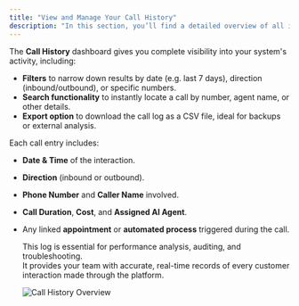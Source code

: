 ```yaml
---
title: "View and Manage Your Call History"
description: "In this section, you’ll find a detailed overview of all inbound and outbound calls made through your Callin.io AI agents."
---
```


The **Call History** dashboard gives you complete visibility into your system's activity, including:

- **Filters** to narrow down results by date (e.g. last 7 days), direction (inbound/outbound), or specific numbers.
- **Search functionality** to instantly locate a call by number, agent name, or other details.
- **Export option** to download the call log as a CSV file, ideal for backups or external analysis.

Each call entry includes:

- **Date & Time** of the interaction.
- **Direction** (inbound or outbound).
- **Phone Number** and **Caller Name** involved.
- **Call Duration**, **Cost**, and **Assigned AI Agent**.
- Any linked **appointment** or **automated process** triggered during the call.

  This log is essential for performance analysis, auditing, and troubleshooting.  
  It provides your team with accurate, real-time records of every customer interaction made through the platform.

  ![Call History Overview](/gifs/callg1.gif)
